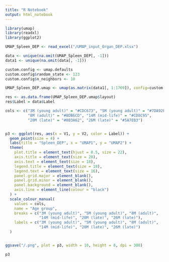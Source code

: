 ---
title: "R Notebook"
output: html_notebook
---

```{r}
library(umap)
library(readxl)
library(ggplot2)
```


```{r}

UMAP_Spleen_DEP <- read_excel("/UMAP_input_Organ_DEP.xlsx")

data <- unique(na.omit(UMAP_Spleen_DEP[, -1]))
data1 <- unique(na.omit(data[, -1]))

custom.config <- umap.defaults
custom.config$random_state <- 123
custom.config$n_neighbors <- 10

UMAP_Spleen_DEP.umap <- umap(as.matrix(data1[, 1:1769]), config=custom.config)

res <- as.data.frame(UMAP_Spleen_DEP.umap$layout)
res$Label = data$Label

cols <- c("3M (young adult)" = "#CDC673", "5M (young adult)" = "#7DA92E", 
          "8M (adult)" = "#8DB6CD", "14M (mid-life)" = "#CD8C95",
          "20M (late)" = "#8B3A62", "26M (late)" = "#5A7EB3")


p3 <- ggplot(res, aes(x = V1, y = V2, color = Label)) +
  geom_point(size = 4) +
  labs(title = "Spleen_DEP", x = "UMAP1", y = "UMAP2") +
  theme(
    plot.title = element_text(hjust = 0.5, size = 22),
    axis.title = element_text(size = 20),
    axis.text = element_text(size = 18),
    legend.title = element_text(size = 18),
    legend.text = element_text(size = 16),
    panel.grid.major = element_blank(),
    panel.grid.minor = element_blank(),
    panel.background = element_blank(),
    axis.line = element_line(colour = "black")
  ) +
  scale_colour_manual(
    values = cols,
    name = "Age group",
    breaks = c("3M (young adult)", "5M (young adult)", "8M (adult)", 
               "14M (mid-life)", "20M (late)", "26M (late)"),
    labels = c("3M (young adult)", "5M (young adult)", "8M (adult)", 
               "14M (mid-life)", "20M (late)", "26M (late)")
  )


ggsave("/.png", plot = p3, width = 10, height = 8, dpi = 300)

p3

```

